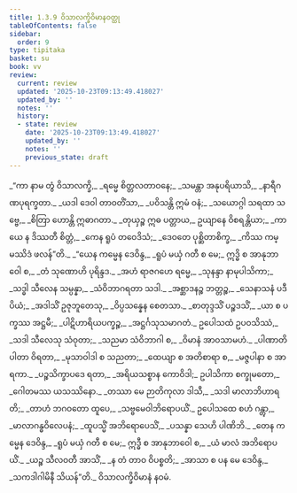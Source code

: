 ```yaml
---
title: 1.3.9 ဝိသာလက္ခိဝိမာနဝတ္ထု
tableOfContents: false
sidebar:
  order: 9
type: tipitaka
basket: su
book: vv
review:
  current: review
  updated: '2025-10-23T09:13:49.418027'
  updated_by: ''
  notes: ''
  history:
  - state: review
    date: '2025-10-23T09:13:49.418027'
    updated_by: ''
    notes: ''
    previous_state: draft
---
```



<ReviewStatus review={frontmatter.review} showDetails={true} />

<HypothesisAnnotation frontmatter={frontmatter} />

<DynamicBreadcrumb />

<Division number="666" book="vv" e="ch" v="19" p="54">

<Paragraph number="507" type="verses" book="vv">
_“ကာ နာမ တွံ ဝိသာလက္ခိ,_  
_ရမ္မေ စိတ္တလတာဝနေ;_  
_သမန္တာ အနုပရိယာသိ,_  
_နာရီဂဏပုရက္ခတာ._  

</Paragraph>

</Division>
<Division number="667" book="vv" e="ch" v="19" p="54">

<Paragraph number="508" type="verses" book="vv">
_ယဒါ ဒေဝါ တာဝတိံသာ,_  
_ပဝိသန္တိ ဣမံ ဝနံ;_  
_သယောဂ္ဂါ သရထာ သဗ္ဗေ,_  
_စိတြာ ဟောန္တိ ဣဓာဂတာ._  

</Paragraph>

</Division>
<Division number="668" book="vv" e="ch" v="19" p="54">

<Paragraph number="509" type="verses" book="vv">
_တုယှဉ္စ ဣဓ ပတ္တာယ,_  
ဥယျာနေ ဝိစရန္တိယာ;_  
_ကာယေ န ဒိဿတီ စိတ္တံ,_  
_ကေန ရူပံ တဝေဒိသံ;_  
_ဒေဝတေ ပုစ္ဆိတာစိက္ခ,_  
_ကိဿ ကမ္မဿိဒံ ဖလန်”တိ._  

</Paragraph>

</Division>
<Division number="669" book="vv" e="ch" v="19" p="54">

<Paragraph number="510" type="verses" book="vv">
_“ယေန ကမ္မေန ဒေဝိန္ဒ,_  
_ရူပံ မယှံ ဂတီ စ မေ;_  
ဣဒ္ဓိ စ အာနုဘာဝေါ စ,_  
_တံ သုဏောဟိ ပုရိန္ဒဒ._  

</Paragraph>

</Division>
<Division number="670" book="vv" e="ch" v="19" p="54">

<Paragraph number="511" type="verses" book="vv">
_အဟံ ရာဇဂဟေ ရမ္မေ,_  
_သုနန္ဒာ နာမုပါသိကာ;_  
_သဒ္ဓါ သီလေန သမ္ပန္နာ,_  
_သံဝိဘာဂရတာ သဒါ._  

</Paragraph>

</Division>
<Division number="671" book="vv" e="ch" v="19" p="54">

<Paragraph number="512" type="verses" book="vv">
_အစ္ဆာဒနဉ္စ ဘတ္တဉ္စ,_  
_သေနာသနံ ပဒီပိယံ;_  
_အဒါသိံ ဥဇုဘူတေသု,_  
_ဝိပ္ပသန္နေန စေတသာ._  

</Paragraph>

</Division>
<Division number="672" book="vv" e="ch" v="19" p="54">

<Paragraph number="513" type="verses" book="vv">
_စာတုဒ္ဒသိံ ပဉ္စဒသိံ,_  
_ယာ စ ပက္ခဿ အဋ္ဌမီ;_  
_ပါဋိဟာရိယပက္ခဉ္စ,_  
_အဋ္ဌင်္ဂသုသမာဂတံ._  

</Paragraph>

</Division>
<Division number="673" book="vv" e="ch" v="19" p="54">

<Paragraph number="514" type="verses" book="vv">
ဥပေါသထံ ဥပဝသိဿံ,_  
_သဒါ သီလေသု သံဝုတာ;_  
_သညမာ သံဝိဘာဂါ စ,_  
_ဝိမာနံ အာဝသာမဟံ._  

</Paragraph>

</Division>
<Division number="674" book="vv" e="ch" v="19" p="54">

<Paragraph number="515" type="verses" book="vv">
_ပါဏာတိပါတာ ဝိရတာ,_  
_မုသာဝါဒါ စ သညတာ;_  
_ထေယျာ စ အတိစာရာ စ,_  
_မဇ္ဇပါနာ စ အာရကာ._  

</Paragraph>

</Division>
<Division number="675" book="vv" e="ch" v="19" p="54">

<Paragraph number="516" type="verses" book="vv">
_ပဉ္စသိက္ခာပဒေ ရတာ,_  
_အရိယသစ္စာန ကောဝိဒါ;_  
ဥပါသိကာ စက္ခုမတော,_  
_ဂေါတမဿ ယသဿိနော._  

</Paragraph>

</Division>
<Division number="676" book="vv" e="ch" v="19" p="54">

<Paragraph number="517" type="verses" book="vv">
_တဿာ မေ ဉာတိကုလာ ဒါသီ,_  
_သဒါ မာလာဘိဟာရတိ;_  
_တာဟံ ဘဂဝတော ထူပေ,_  
_သဗ္ဗမေဝါဘိရောပယိံ._  

</Paragraph>

</Division>
<Division number="677" book="vv" e="ch" v="19" p="54">

<Paragraph number="518" type="verses" book="vv">
ဥပေါသထေ စဟံ ဂန္တွာ,_  
_မာလာဂန္ဓဝိလေပနံ;_  
_ထူပသ္မိံ အဘိရောပေသိံ,_  
_ပသန္နာ သေဟိ ပါဏိဘိ._  

</Paragraph>

</Division>
<Division number="678" book="vv" e="ch" v="19" p="55">

<Paragraph number="519" type="verses" book="vv">
_တေန ကမ္မေန ဒေဝိန္ဒ,_  
_ရူပံ မယှံ ဂတီ စ မေ;_  
ဣဒ္ဓီ စ အာနုဘာဝေါ စ,_  
_ယံ မာလံ အဘိရောပယိံ._  

</Paragraph>

</Division>
<Division number="679" book="vv" e="ch" v="19" p="55">

<Paragraph number="520" type="verses" book="vv">
_ယဉ္စ သီလဝတီ အာသိံ,_  
_န တံ တာဝ ဝိပစ္စတိ;_  
_အာသာ စ ပန မေ ဒေဝိန္ဒ,_  
_သကဒါဂါမိနီ သိယန်”တိ._  


</Paragraph>
</Division>

<Paragraph number="521" type="center" book="vv">
ဝိသာလက္ခိဝိမာနံ နဝမံ.
</Paragraph>